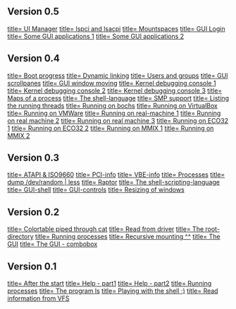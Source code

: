 ==Version 0.5==

[[http://script-solution.de/escape/screenshots/v0.5/uimng.png|title= UI Manager]]
[[http://script-solution.de/escape/screenshots/v0.5/lspciacpi.png|title= lspci and lsacpi]]
[[http://script-solution.de/escape/screenshots/v0.5/mountspace.png|title= Mountspaces]]
[[http://script-solution.de/escape/screenshots/v0.5/gui-login.png|title= GUI Login]]
[[http://script-solution.de/escape/screenshots/v0.5/gui-apps-1.png|title= Some GUI applications 1]]
[[http://script-solution.de/escape/screenshots/v0.5/gui-apps-2.png|title= Some GUI applications 2]]

==Version 0.4==

[[http://script-solution.de/escape/screenshots/v0.4/boot.png|title= Boot progress]]
[[http://script-solution.de/escape/screenshots/v0.4/dynlink.png|title= Dynamic linking]]
[[http://script-solution.de/escape/screenshots/v0.4/groups.png|title= Users and groups]]
[[http://script-solution.de/escape/screenshots/v0.4/gui1.png|title= GUI scrollpanes]]
[[http://script-solution.de/escape/screenshots/v0.4/gui2.png|title= GUI window moving]]
[[http://script-solution.de/escape/screenshots/v0.4/kdbg1.png|title= Kernel debugging console 1]]
[[http://script-solution.de/escape/screenshots/v0.4/kdbg2.png|title= Kernel debugging console 2]]
[[http://script-solution.de/escape/screenshots/v0.4/kdbg3.png|title= Kernel debugging console 3]]
[[http://script-solution.de/escape/screenshots/v0.4/maps.png|title= Maps of a process]]
[[http://script-solution.de/escape/screenshots/v0.4/shelllang.png|title= The shell-language]]
[[http://script-solution.de/escape/screenshots/v0.4/smp.png|title= SMP support]]
[[http://script-solution.de/escape/screenshots/v0.4/threads.png|title= Listing the running threads]]
[[http://script-solution.de/escape/screenshots/v0.4/bochs.png|title= Running on bochs]]
[[http://script-solution.de/escape/screenshots/v0.4/vbox.png|title= Running on VirtualBox]]
[[http://script-solution.de/escape/screenshots/v0.4/vmware.png|title= Running on VMWare]]
[[http://script-solution.de/escape/screenshots/v0.4/desktop.png|title= Running on real-machine 1]]
[[http://script-solution.de/escape/screenshots/v0.4/nb1.png|title= Running on real machine 2]]
[[http://script-solution.de/escape/screenshots/v0.4/nb2.png|title= Running on real machine 3]]
[[http://script-solution.de/escape/screenshots/v0.4/eco321.png|title= Running on ECO32 1]]
[[http://script-solution.de/escape/screenshots/v0.4/eco322.png|title= Running on ECO32 2]]
[[http://script-solution.de/escape/screenshots/v0.4/mmix1.png|title= Running on MMIX 1]]
[[http://script-solution.de/escape/screenshots/v0.4/mmix2.png|title= Running on MMIX 2]]

==Version 0.3==

[[http://script-solution.de/escape/screenshots/v0.3/atapi_iso9660.png|title= ATAPI &amp; ISO9660]]
[[http://script-solution.de/escape/screenshots/v0.3/pciinfo.png|title= PCI-info]]
[[http://script-solution.de/escape/screenshots/v0.3/vbeinfo.png|title= VBE-info]]
[[http://script-solution.de/escape/screenshots/v0.3/processes.png|title= Processes]]
[[http://script-solution.de/escape/screenshots/v0.3/unlimpipes.png|title= dump /dev/random | less]]
[[http://script-solution.de/escape/screenshots/v0.3/raptor.png|title= Raptor]]
[[http://script-solution.de/escape/screenshots/v0.3/shellscript.png|title= The shell-scripting-language]]
[[http://script-solution.de/escape/screenshots/v0.3/guishell.png|title= GUI-shell]]
[[http://script-solution.de/escape/screenshots/v0.3/controls.png|title= GUI-controls]]
[[http://script-solution.de/escape/screenshots/v0.3/winresize.png|title= Resizing of windows]]

==Version 0.2==

[[http://script-solution.de/escape/screenshots/v0.2/colortbl.png|title= Colortable piped through cat]]
[[http://script-solution.de/escape/screenshots/v0.2/dumpdriver.png|title= Read from driver]]
[[http://script-solution.de/escape/screenshots/v0.2/ls.png|title= The root-directory]]
[[http://script-solution.de/escape/screenshots/v0.2/ps.png|title= Running processes]]
[[http://script-solution.de/escape/screenshots/v0.2/mount.png|title= Recursive mounting ^^]]
[[http://script-solution.de/escape/screenshots/v0.2/gui1.png|title= The GUI]]
[[http://script-solution.de/escape/screenshots/v0.2/gui2.png|title= The GUI - combobox]]

==Version 0.1==

[[http://script-solution.de/escape/screenshots/v0.1/start.png|title= After the start]]
[[http://script-solution.de/escape/screenshots/v0.1/help1.png|title= Help - part1]]
[[http://script-solution.de/escape/screenshots/v0.1/help2.png|title= Help - part2]]
[[http://script-solution.de/escape/screenshots/v0.1/ps.png|title= Running processes]]
[[http://script-solution.de/escape/screenshots/v0.1/ls.png|title= The program ls]]
[[http://script-solution.de/escape/screenshots/v0.1/shell.png|title= Playing with the shell ;)]]
[[http://script-solution.de/escape/screenshots/v0.1/infos.png|title= Read information from VFS]]